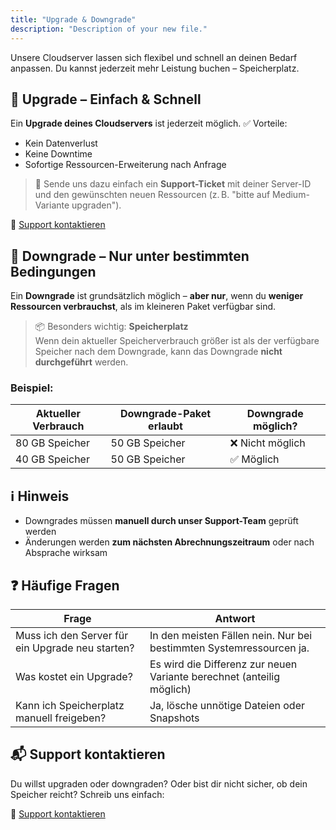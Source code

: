 ```yaml
---
title: "Upgrade & Downgrade"
description: "Description of your new file."
---
```


Unsere Cloudserver lassen sich flexibel und schnell an deinen Bedarf anpassen. Du kannst jederzeit mehr Leistung buchen – Speicherplatz.

## 🔼 Upgrade – Einfach & Schnell
Ein **Upgrade deines Cloudservers** ist jederzeit möglich.
✅ Vorteile:
- Kein Datenverlust
- Keine Downtime
- Sofortige Ressourcen-Erweiterung nach Anfrage

> 💬 Sende uns dazu einfach ein **Support-Ticket** mit deiner Server-ID und den gewünschten neuen Ressourcen (z. B. "bitte auf Medium-Variante upgraden").

🔗 [Support kontaktieren](https://nexorahost.com/account/tickets)


## 🔽 Downgrade – Nur unter bestimmten Bedingungen
Ein **Downgrade** ist grundsätzlich möglich – **aber nur**, wenn du **weniger Ressourcen verbrauchst**, als im kleineren Paket verfügbar sind.

> 📦 Besonders wichtig: **Speicherplatz**  
> Wenn dein aktueller Speicherverbrauch größer ist als der verfügbare Speicher nach dem Downgrade, kann das Downgrade **nicht durchgeführt** werden.

### Beispiel:

| Aktueller Verbrauch | Downgrade-Paket erlaubt | Downgrade möglich? |
|---------------------|--------------------------|---------------------|
| 80 GB Speicher      | 50 GB Speicher           | ❌ Nicht möglich     |
| 40 GB Speicher      | 50 GB Speicher           | ✅ Möglich           |

## ℹ️ Hinweis
- Downgrades müssen **manuell durch unser Support-Team** geprüft werden
- Änderungen werden **zum nächsten Abrechnungszeitraum** oder nach Absprache wirksam

## ❓ Häufige Fragen

| Frage                                      | Antwort                                                               |
|--------------------------------------------|-----------------------------------------------------------------------|
| Muss ich den Server für ein Upgrade neu starten? | In den meisten Fällen nein. Nur bei bestimmten Systemressourcen ja.  |
| Was kostet ein Upgrade?                    | Es wird die Differenz zur neuen Variante berechnet (anteilig möglich)|
| Kann ich Speicherplatz manuell freigeben?  | Ja, lösche unnötige Dateien oder Snapshots                           |

## 📬 Support kontaktieren
Du willst upgraden oder downgraden? Oder bist dir nicht sicher, ob dein Speicher reicht? Schreib uns einfach:

🔗 [Support kontaktieren](https://nexorahost.com/account/tickets)
